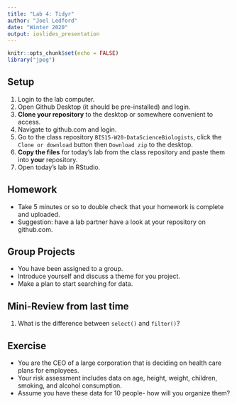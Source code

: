 ```yaml
---
title: "Lab 4: Tidyr"
author: "Joel Ledford"
date: "Winter 2020"
output: ioslides_presentation
---
```


```r
knitr::opts_chunk$set(echo = FALSE)
library("jpeg")
```

## Setup
1. Login to the lab computer.  
2. Open Github Desktop (it should be pre-installed) and login.  
3. **Clone your repository** to the desktop or somewhere convenient to access.  
4. Navigate to github.com and login.  
5. Go to the class repository `BIS15-W20-DataScienceBiologists`, click the `Clone or download` button then `Download zip` to the desktop.  
6. **Copy the files** for today's lab from the class repository and paste them into **your** repository.  
7. Open today's lab in RStudio.  

## Homework
- Take 5 minutes or so to double check that your homework is complete and uploaded.
- Suggestion: have a lab partner have a look at your repository on github.com. 

## Group Projects
- You have been assigned to a group.
- Introduce yourself and discuss a theme for you project.
- Make a plan to start searching for data.

## Mini-Review from last time
1. What is the difference between `select()` and `filter()`?

## Exercise
- You are the CEO of a large corporation that is deciding on health care plans for employees.
- Your risk assessment includes data on age, height, weight, children, smoking, and alcohol consumption.
- Assume you have these data for 10 people- how will you organize them?